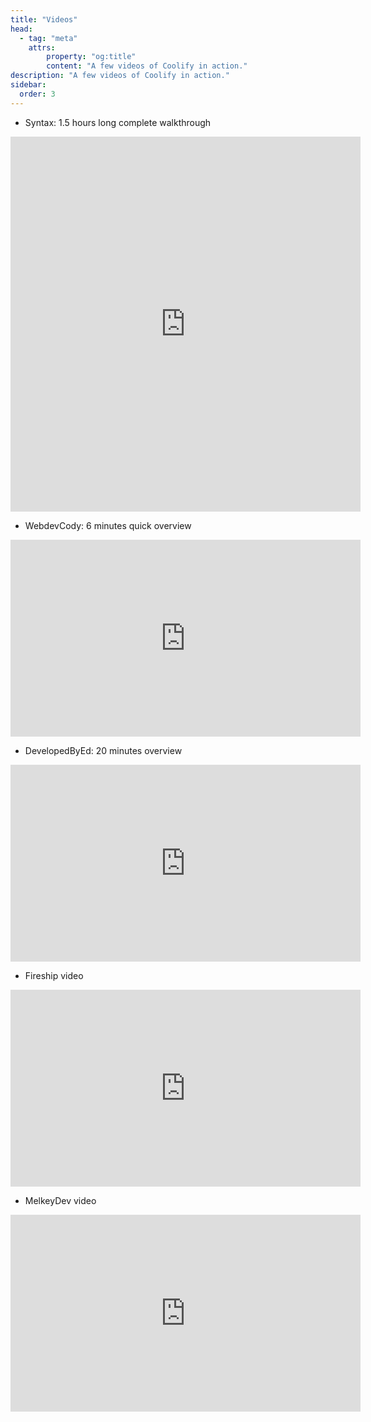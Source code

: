```yaml
---
title: "Videos"
head:
  - tag: "meta"
    attrs:
        property: "og:title"
        content: "A few videos of Coolify in action."
description: "A few videos of Coolify in action."
sidebar:
  order: 3
---
```


- Syntax: 1.5 hours long complete walkthrough

<iframe
  width="560"
  height="600"
  src="https://www.youtube.com/embed/taJlPG82Ucw"
  title="YouTube video player"
  frameborder="0"
  allow="accelerometer; autoplay; clipboard-write; encrypted-media; gyroscope; picture-in-picture"
  allowfullscreen
></iframe>

- WebdevCody: 6 minutes quick overview

<iframe
  width="560"
  height="315"
  src="https://www.youtube.com/embed/44uWIkGZ4W8"
  title="YouTube video player"
  frameborder="0"
  allow="accelerometer; autoplay; clipboard-write; encrypted-media; gyroscope; picture-in-picture"
  allowfullscreen
></iframe>

- DevelopedByEd: 20 minutes overview

<iframe
  width="560"
  height="315"
  src="https://www.youtube.com/embed/ZZ1lnw8D3Qo"
  title="YouTube video player"
  frameborder="0"
  allow="accelerometer; autoplay; clipboard-write; encrypted-media; gyroscope; picture-in-picture"
  allowfullscreen
></iframe>

- Fireship video

<iframe
  width="560"
  height="315"
  src="https://www.youtube.com/embed/SCIfWhAheVw"
  title="YouTube video player"
  frameborder="0"
  allow="accelerometer; autoplay; clipboard-write; encrypted-media; gyroscope; picture-in-picture"
  allowfullscreen
></iframe>

- MelkeyDev video

<iframe
  width="560"
  height="315"
  src="https://www.youtube.com/embed/SANSysQlS18"
  title="YouTube video player"
  frameborder="0"
  allow="accelerometer; autoplay; clipboard-write; encrypted-media; gyroscope; picture-in-picture"
  allowfullscreen
></iframe>
